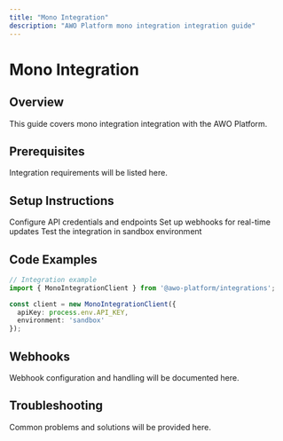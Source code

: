 ```yaml
---
title: "Mono Integration"
description: "AWO Platform mono integration integration guide"
---
```


# Mono Integration

## Overview

<Info>
This guide covers mono integration integration with the AWO Platform.
</Info>

## Prerequisites

Integration requirements will be listed here.

## Setup Instructions

<Steps>
  <Step title="API Configuration">
    Configure API credentials and endpoints
  </Step>
  <Step title="Webhook Setup">
    Set up webhooks for real-time updates
  </Step>
  <Step title="Testing">
    Test the integration in sandbox environment
  </Step>
</Steps>

## Code Examples

```typescript
// Integration example
import { MonoIntegrationClient } from '@awo-platform/integrations';

const client = new MonoIntegrationClient({
  apiKey: process.env.API_KEY,
  environment: 'sandbox'
});
```

## Webhooks

Webhook configuration and handling will be documented here.

## Troubleshooting

<Accordion title="Common Integration Issues">
Common problems and solutions will be provided here.
</Accordion>
